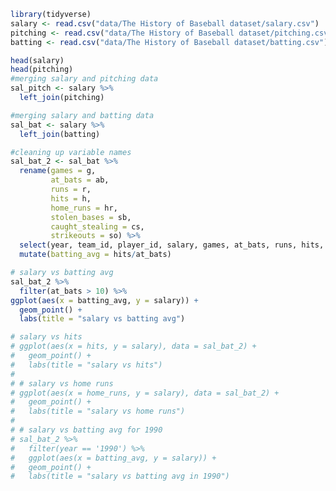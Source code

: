 
```r
library(tidyverse)
salary <- read.csv("data/The History of Baseball dataset/salary.csv")
pitching <- read.csv("data/The History of Baseball dataset/pitching.csv")
batting <- read.csv("data/The History of Baseball dataset/batting.csv")
```

```r
head(salary)
head(pitching)
#merging salary and pitching data
sal_pitch <- salary %>% 
  left_join(pitching)

#merging salary and batting data
sal_bat <- salary %>% 
  left_join(batting)

#cleaning up variable names
sal_bat_2 <- sal_bat %>% 
  rename(games = g,
         at_bats = ab,
         runs = r,
         hits = h,
         home_runs = hr,
         stolen_bases = sb,
         caught_stealing = cs,
         strikeouts = so) %>% 
  select(year, team_id, player_id, salary, games, at_bats, runs, hits, double, triple, home_runs, stolen_bases, caught_stealing, strikeouts) %>% 
  mutate(batting_avg = hits/at_bats)
```


```r
# salary vs batting avg
sal_bat_2 %>% 
  filter(at_bats > 10) %>% 
ggplot(aes(x = batting_avg, y = salary)) +
  geom_point() +
  labs(title = "salary vs batting avg")

# salary vs hits
# ggplot(aes(x = hits, y = salary), data = sal_bat_2) +
#   geom_point() +
#   labs(title = "salary vs hits")
# 
# # salary vs home runs
# ggplot(aes(x = home_runs, y = salary), data = sal_bat_2) +
#   geom_point() +
#   labs(title = "salary vs home runs")
# 
# # salary vs batting avg for 1990
# sal_bat_2 %>% 
#   filter(year == '1990') %>% 
#   ggplot(aes(x = batting_avg, y = salary)) +
#   geom_point() +
#   labs(title = "salary vs batting avg in 1990")
```

